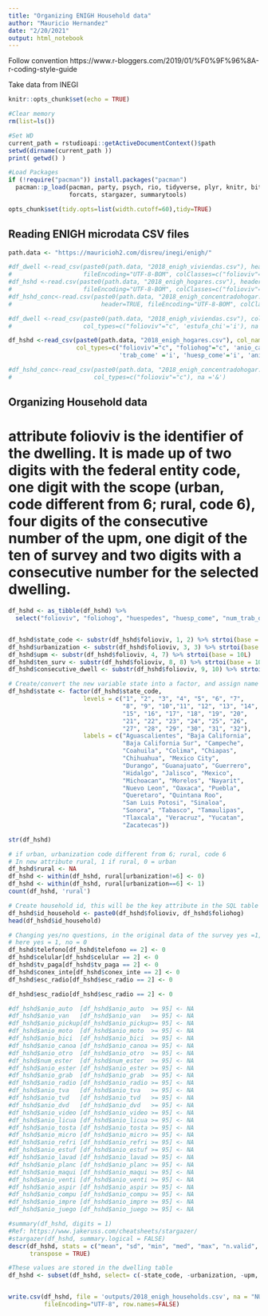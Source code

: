 ```yaml
---
title: "Organizing ENIGH Household data"
author: "Mauricio Hernandez"
date: "2/20/2021"
output: html_notebook
---
```


Follow convention https://www.r-bloggers.com/2019/01/%F0%9F%96%8A-r-coding-style-guide

Take data from INEGI 

```r
knitr::opts_chunk$set(echo = TRUE)

#Clear memory
rm(list=ls())

#Set WD
current_path = rstudioapi::getActiveDocumentContext()$path 
setwd(dirname(current_path ))
print( getwd() )

#Load Packages
if (!require("pacman")) install.packages("pacman")
  pacman::p_load(pacman, party, psych, rio, tidyverse, plyr, knitr, bit64, 
                 forcats, stargazer, summarytools)

opts_chunk$set(tidy.opts=list(width.cutoff=60),tidy=TRUE)
```

## Reading ENIGH microdata CSV files
```r
path.data <- "https://mauricioh2.com/disreu/inegi/enigh/"

#df_dwell <-read_csv(paste0(path.data, "2018_enigh_viviendas.csv"), header=TRUE, 
#                    fileEncoding="UTF-8-BOM", colClasses=c("folioviv"="character"))
#df_hshd <-read.csv(paste0(path.data, "2018_enigh_hogares.csv"), header=TRUE, 
#                    fileEncoding="UTF-8-BOM", colClasses=c("folioviv"="character"))
#df_hshd_conc<-read.csv(paste0(path.data, "2018_enigh_concentradohogar.csv"), 
#                         header=TRUE, fileEncoding="UTF-8-BOM", colClasses=c("folioviv"="character"))

#df_dwell <-read_csv(paste0(path.data, "2018_enigh_viviendas.csv"), col_names = TRUE,
#                    col_types=c("folioviv"="c", 'estufa_chi'='i'), na ='&')

df_hshd <-read_csv(paste0(path.data, "2018_enigh_hogares.csv"), col_names = TRUE,
                   col_types=c("folioviv"="c", "foliohog"="c", 'anio_carret'='i', 'anio_otro'='i', 
                               'trab_come' ='i', 'huesp_come'='i', 'anio_auto' = 'i', 'anio_van' = 'i', 'anio_pickup' = 'i', 'anio_moto' = 'i', 'anio_bici' = 'i', 'anio_trici' = 'i', 'anio_canoa' = 'i', 'anio_ester' = 'i', 'anio_grab' = 'i', 'anio_radio' = 'i', 'anio_tva' = 'i', 'anio_tvd' = 'i', 'anio_dvd' = 'i', 'anio_video' = 'i', 'anio_licua' = 'i', 'anio_tosta' = 'i', 'anio_micro' = 'i', 'anio_refri' = 'i', 'anio_estuf' = 'i', 'anio_lavad' = 'i', 'anio_planc' = 'i', 'anio_maqui' = 'i', 'anio_venti' = 'i', 'anio_aspir' = 'i', 'anio_compu' = 'i', 'anio_impre' = 'i', 'anio_juego'='i'), na ='&')

#df_hshd_conc<-read_csv(paste0(path.data, "2018_enigh_concentradohogar.csv"), 
#                       col_types=c("folioviv"="c"), na ='&')
```




## Organizing Household data
# attribute folioviv is the identifier of the dwelling. It is made up of two digits with the federal entity code, one digit with the scope (urban, code different from 6; rural, code 6), four digits of the consecutive number of the upm, one digit of the ten of survey and two digits with a consecutive number for the selected dwelling.

```r
df_hshd <- as_tibble(df_hshd) %>%
  select("folioviv", "foliohog", "huespedes", "huesp_come", "num_trab_d", "trab_come", "telefono", "celular", "tv_paga", "conex_inte", "num_auto", "anio_auto", "num_van", "anio_van", "num_pickup", "anio_pickup", "num_moto", "anio_moto", "num_bici", "anio_bici", "num_trici", "anio_trici", "num_carret", "anio_carret", "num_canoa", "anio_canoa", "num_otro", "anio_otro", "num_ester", "anio_ester", "num_grab", "anio_grab", "num_radio", "anio_radio", "num_tva", "anio_tva", "num_tvd", "anio_tvd", "num_dvd", "anio_dvd", "num_video", "anio_video", "num_licua", "anio_licua", "num_tosta", "anio_tosta", "num_micro", "anio_micro", "num_refri", "anio_refri", "num_estuf", "anio_estuf", "num_lavad", "anio_lavad", "num_planc", "anio_planc", "num_maqui", "anio_maqui", "num_venti", "anio_venti", "num_aspir", "anio_aspir", "num_compu", "anio_compu", "num_impre", "anio_impre", "num_juego", "anio_juego", "esc_radio", "er_aparato", "er_celular", "er_compu", "er_aplicac", "er_tv", "er_otro", "recib_tvd")


df_hshd$state_code <- substr(df_hshd$folioviv, 1, 2) %>% strtoi(base = 10L)
df_hshd$urbanization <- substr(df_hshd$folioviv, 3, 3) %>% strtoi(base = 10L)
df_hshd$upm <- substr(df_hshd$folioviv, 4, 7) %>% strtoi(base = 10L)
df_hshd$ten_surv <- substr(df_hshd$folioviv, 8, 8) %>% strtoi(base = 10L)
df_hshd$consecutive_dwell <- substr(df_hshd$folioviv, 9, 10) %>% strtoi(base = 0L)

# Create/convert the new variable state into a factor, and assign name of the state as label
df_hshd$state <- factor(df_hshd$state_code, 
                     levels = c("1", "2", "3", "4", "5", "6", "7", 
                                "8", "9", "10","11", "12", "13", "14", 
                                "15", "16", "17", "18", "19", "20", 
                                "21", "22", "23", "24", "25", "26", 
                                "27", "28", "29", "30", "31", "32"),
                     labels = c("Aguascalientes", "Baja California", 
                                "Baja California Sur", "Campeche", 
                                "Coahuila", "Colima", "Chiapas", 
                                "Chihuahua", "Mexico City", 
                                "Durango", "Guanajuato", "Guerrero", 
                                "Hidalgo", "Jalisco", "Mexico", 
                                "Michoacan", "Morelos", "Nayarit", 
                                "Nuevo Leon", "Oaxaca", "Puebla", 
                                "Queretaro", "Quintana Roo", 
                                "San Luis Potosi", "Sinaloa", 
                                "Sonora", "Tabasco", "Tamaulipas", 
                                "Tlaxcala", "Veracruz", "Yucatan", 
                                "Zacatecas"))
```


```r
str(df_hshd)
```


```r
# if urban, urbanization code different from 6; rural, code 6
# In new attribute rural, 1 if rural, 0 = urban
df_hshd$rural <- NA
df_hshd <- within(df_hshd, rural[urbanization!=6] <- 0)
df_hshd <- within(df_hshd, rural[urbanization==6] <- 1)                 
count(df_hshd, 'rural')

# Create household id, this will be the key attribute in the SQL table
df_hshd$id_household <- paste0(df_hshd$folioviv, df_hshd$foliohog)
head(df_hshd$id_household)

# Changing yes/no questions, in the original data of the survey yes =1, no = 2, 
# here yes = 1, no = 0
df_hshd$telefono[df_hshd$telefono == 2] <- 0
df_hshd$celular[df_hshd$celular == 2] <- 0
df_hshd$tv_paga[df_hshd$tv_paga == 2] <- 0
df_hshd$conex_inte[df_hshd$conex_inte == 2] <- 0
df_hshd$esc_radio[df_hshd$esc_radio == 2] <- 0

df_hshd$esc_radio[df_hshd$esc_radio == 2] <- 0

#df_hshd$anio_auto  [df_hshd$anio_auto  >= 95] <- NA
#df_hshd$anio_van   [df_hshd$anio_van   >= 95] <- NA
#df_hshd$anio_pickup[df_hshd$anio_pickup>= 95] <- NA
#df_hshd$anio_moto  [df_hshd$anio_moto  >= 95] <- NA
#df_hshd$anio_bici  [df_hshd$anio_bici  >= 95] <- NA
#df_hshd$anio_canoa [df_hshd$anio_canoa >= 95] <- NA
#df_hshd$anio_otro  [df_hshd$anio_otro  >= 95] <- NA
#df_hshd$num_ester  [df_hshd$num_ester  >= 95] <- NA
#df_hshd$anio_ester [df_hshd$anio_ester >= 95] <- NA
#df_hshd$anio_grab  [df_hshd$anio_grab  >= 95] <- NA
#df_hshd$anio_radio [df_hshd$anio_radio >= 95] <- NA
#df_hshd$anio_tva   [df_hshd$anio_tva   >= 95] <- NA
#df_hshd$anio_tvd   [df_hshd$anio_tvd   >= 95] <- NA
#df_hshd$anio_dvd   [df_hshd$anio_dvd   >= 95] <- NA
#df_hshd$anio_video [df_hshd$anio_video >= 95] <- NA
#df_hshd$anio_licua [df_hshd$anio_licua >= 95] <- NA
#df_hshd$anio_tosta [df_hshd$anio_tosta >= 95] <- NA
#df_hshd$anio_micro [df_hshd$anio_micro >= 95] <- NA
#df_hshd$anio_refri [df_hshd$anio_refri >= 95] <- NA
#df_hshd$anio_estuf [df_hshd$anio_estuf >= 95] <- NA
#df_hshd$anio_lavad [df_hshd$anio_lavad >= 95] <- NA
#df_hshd$anio_planc [df_hshd$anio_planc >= 95] <- NA
#df_hshd$anio_maqui [df_hshd$anio_maqui >= 95] <- NA
#df_hshd$anio_venti [df_hshd$anio_venti >= 95] <- NA
#df_hshd$anio_aspir [df_hshd$anio_aspir >= 95] <- NA
#df_hshd$anio_compu [df_hshd$anio_compu >= 95] <- NA
#df_hshd$anio_impre [df_hshd$anio_impre >= 95] <- NA
#df_hshd$anio_juego [df_hshd$anio_juego >= 95] <- NA
```


```r
#summary(df_hshd, digits = 1)
#Ref: https://www.jakeruss.com/cheatsheets/stargazer/
#stargazer(df_hshd, summary.logical = FALSE)
descr(df_hshd, stats = c("mean", "sd", "min", "med", "max", "n.valid", "pct.valid"), 
      transpose = TRUE)
```


```r
#These values are stored in the dwelling table
df_hshd <- subset(df_hshd, select= c(-state_code, -urbanization, -upm, -ten_surv, -consecutive_dwell))


write.csv(df_hshd, file = 'outputs/2018_enigh_households.csv', na = "NULL", 
          fileEncoding="UTF-8", row.names=FALSE)
```